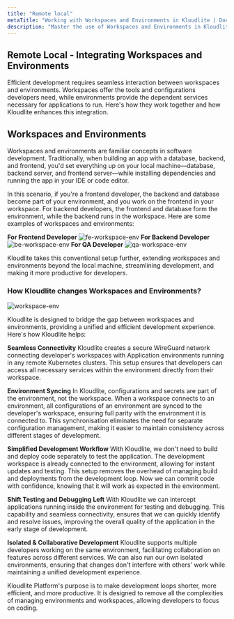 ```yaml
---
title: "Remote local"  
metaTitle: "Working with Workspaces and Environments in Kloudlite | Documentation"  
description: "Master the use of Workspaces and Environments in Kloudlite. Learn how to set up, manage, and optimize your development workflow for maximum efficiency"
---
```



## Remote Local - Integrating Workspaces and Environments
Efficient development requires seamless interaction between workspaces and environments. Workspaces offer the tools 
and configurations developers need, while environments provide the dependent services necessary for applications to 
run. Here's how they work together and how Kloudlite enhances this integration.

## Workspaces and Environments
Workspaces and environments are familiar concepts in software development. Traditionally, when building an app with a 
database, backend, and frontend, you'd set everything up on your local machine—database, backend server, and frontend 
server—while installing dependencies and running the app in your IDE or code editor.

In this scenario, if you're a frontend developer, the backend and database become part of your environment, 
and you work on the frontend in your workspace. For backend developers, the frontend and database form the environment, 
while the backend runs in the workspace. Here are some examples of workspaces and environments:

**For Frontend Developer**
<Img src="/docs/getting-started/fe.png" alt="fe-workspace-env"/>
**For Backend Developer**
<Img src="/docs/getting-started/be.png" alt="be-workspace-env"/>
**For QA Developer**
<Img src="/docs/getting-started/qa.png" alt="qa-workspace-env"/>


Kloudlite takes this conventional setup further, extending workspaces and environments beyond the local machine, 
streamlining development, and making it more productive for developers.

### How Kloudlite changes Workspaces and Environments?

<Img src="/docs/workspace/workspace-env.png" alt="workspace-env"/>

Kloudlite is designed to bridge the gap between workspaces and environments, providing a unified and efficient 
development experience. Here's how Kloudlite helps:

**Seamless Connectivity**
Kloudlite creates a secure WireGuard network connecting developer's workspaces with Application environments running in
any remote Kubernetes clusters. This setup ensures that developers can access all necessary services within the environment 
directly from their workspace.

**Environment Syncing**
In Kloudlite, configurations and secrets are part of the environment, not the workspace. When a workspace connects to
an environment, all configurations of an environment are synced to the developer's workspace, ensuring full 
parity with the environment it is connected to. This synchronisation eliminates the need for separate configuration 
management, making it easier to maintain consistency across different stages of development.

**Simplified Development Workflow**
With Kloudlite, we don't need to build and deploy code separately to test the application. The development 
workspace is already connected to the environment, allowing for instant updates and testing. This setup removes the 
overhead of managing build and deployments from the development loop. Now we can commit code with confidence,
knowing that it will work as expected in the environment.

**Shift Testing and Debugging Left**
With Kloudlite we can intercept applications running inside the environment for testing and debugging. This capability 
and seamless connectivity, ensures that we can quickly identify and resolve issues, improving the overall quality 
of the application in the early stage of development.

**Isolated & Collaborative Development**
Kloudlite supports multiple developers working on the same environment, facilitating collaboration on features across 
different services. We can also run our own isolated environments, ensuring that changes don't interfere with others' 
work while maintaining a unified development experience.

Kloudlite Platform's purpose is to make development loops shorter, more efficient, and more productive. It is designed
to remove all the complexities of managing environments and workspaces, allowing developers to focus on coding.